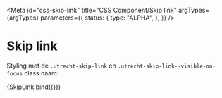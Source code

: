 <!-- @license CC0-1.0 -->


<Meta
  id="css-skip-link"
  title="CSS Component/Skip link"
  argTypes={argTypes}
  parameters={{
    status: {
      type: "ALPHA",
    },
  }}
/>

# Skip link

Styling met de `.utrecht-skip-link` en `.utrecht-skip-link--visible-on-focus` class naam:

<Canvas>
  <Story
    name="Default"
    args={{
      ...exampleArgs,
      focus: true,
    }}
  >
    {SkipLink.bind({})}
  </Story>
</Canvas>

<ArgsTable story="Default" />
